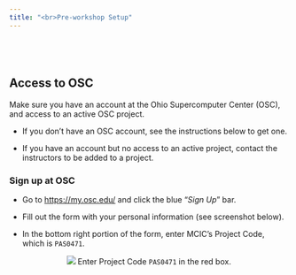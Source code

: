 ```yaml
---
title: "<br>Pre-workshop Setup"
---
```


<br>
----

## Access to OSC

Make sure you have an account at the Ohio Supercomputer Center (OSC),
and access to an active OSC project.

- If you don't have an OSC account, see the instructions below to get one.

- If you have an account but no access to an active project,
  contact the instructors to be added to a project.
    
### Sign up at OSC

- Go to <https://my.osc.edu/> and click the blue "*Sign Up*" bar.

- Fill out the form with your personal information (see screenshot below).

- In the bottom right portion of the form, enter MCIC's Project Code, which is `PAS0471`.

<p align="center">
<img src="img/osc_signup2.png">
Enter Project Code `PAS0471` in the red box.
</p>


